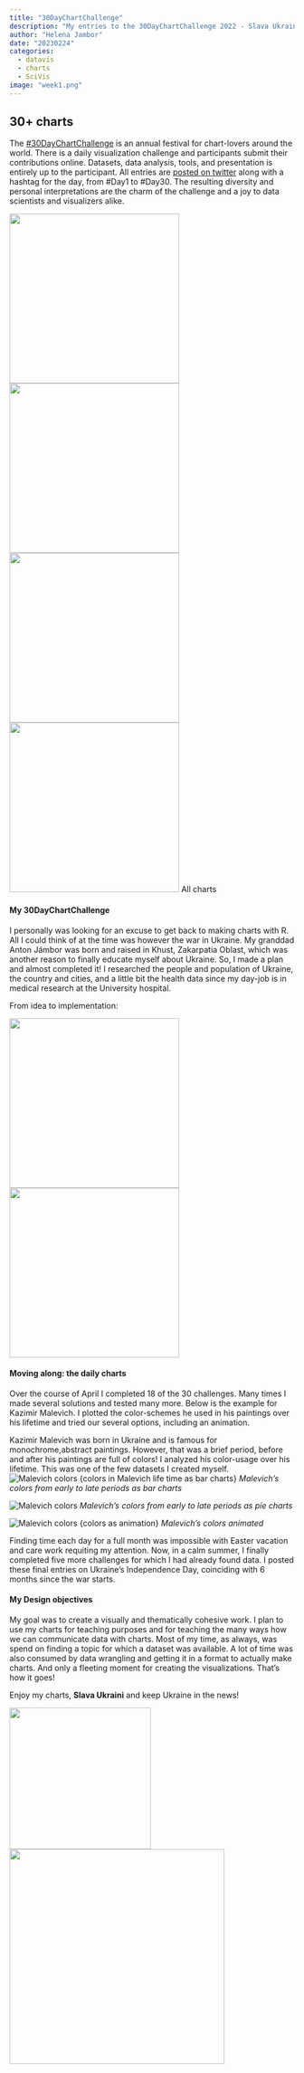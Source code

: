```yaml
---
title: "30DayChartChallenge"
description: "My entries to the 30DayChartChallenge 2022 - Slava Ukraini"
author: "Helena Jambor"
date: "20230224"
categories:
  - datavis
  - charts
  - SciVis
image: "week1.png"
---
```

## 30+ charts
The <a href="https://30daychartchallenge.org/">#30DayChartChallenge</a> is an annual festival for chart-lovers around the world. There is a daily visualization challenge and participants submit  their contributions online. Datasets, data analysis, tools, and presentation is entirely up to the participant. 
All entries are <a href="https://twitter.com/search?q=%2330DayChartChallenge">posted on twitter</a> along with a hashtag for the day, from #Day1 to #Day30. The resulting diversity and personal interpretations are the charm of the challenge and a joy to data scientists and visualizers alike.

<!-- 
<p float="left">
  <img src="week1.png" width="250" />
  <img src="week2.png" width="250" />
  <img src="week3.png" width="250" />
  <img src="week4.png" width="250" />
</p>
!-->

::: {layout-nrow=2}
![](../30DayChartChallenge/week1.png){width=300}
![](../30DayChartChallenge/week2.png){width=300}
![](../30DayChartChallenge/week3.png){width=300}
![](../30DayChartChallenge/week4.png){width=300}
All charts
:::

#### My 30DayChartChallenge
I personally was looking for an excuse to get back to making charts with R. All I could think of at the time was however the war in Ukraine. My granddad Anton Jámbor was born and raised in Khust, Zakarpatia Oblast, which was another reason to finally educate myself about Ukraine. So, I made a plan and almost completed it! I researched the people and population of Ukraine, the country and cities, and a little bit the health data since my day-job is in medical research at the University hospital.

From idea to implementation:

::: {layout-nrow=1}
![](img_5597-1.jpg){width=300}
![](helenajambor_day6_alternative.png){width=300}
:::

#### Moving along: the daily charts
Over the course of April I completed 18 of the 30 challenges. Many times I made several solutions and tested many more. Below is the example for Kazimir Malevich. I plotted the color-schemes he used in his paintings over his lifetime and tried our several options, including an animation.

Kazimir Malevich was born in Ukraine and is famous for monochrome,abstract paintings. However, that was a brief period, before and after his paintings are full of colors! I analyzed his color-usage over his lifetime. This was one of the few datasets I created myself.
![Malevich colors {colors in Malevich life time as bar charts}](helenajambor_day10.png)
*Malevich's colors from early to late periods as bar charts* 

![Malevich colors](helenajambor_day10_pie.png)
*Malevich's colors from early to late periods as pie charts* 

![Malevich colors {colors as animation}](annotatedkazimirmalevichcolors.gif)
*Malevich's colors animated* 

Finding time each day for a full month was impossible with Easter vacation and care work requiting my attention. Now, in a calm summer, I finally completed five more challenges for which I had already found data. I posted these final entries on Ukraine’s Independence Day, coinciding with 6 months since the war starts.

#### My Design objectives 
My goal was to create a visually and thematically cohesive work. I plan to use my charts for teaching purposes and for teaching the many ways how we can communicate data with charts. Most of my time, as always, was spend on finding a topic for which a dataset was available. A lot of time was also consumed by data wrangling and getting it in a format to actually make charts. And only a fleeting moment for creating the visualizations. That’s how it goes!

Enjoy my charts, **Slava Ukraini** and keep Ukraine in the news! 

<p float="left">
  <img src="../30DayChartChallenge/helenajambor_day20_googletrends.png" width="250" />
  <img src="../30DayChartChallenge/helenajambor_day22_googleanim2.gif" width="380" /> 
</p>

